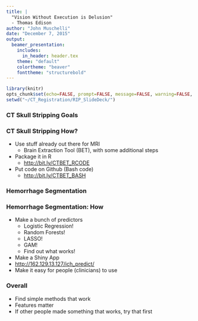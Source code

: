 ```yaml
---
title: |
  "Vision Without Execution is Delusion" 
  - Thomas Edison
author: "John Muschelli"
date: "December 7, 2015"
output:
  beamer_presentation:
    includes:
      in_header: header.tex
    theme: "default"
    colortheme: "beaver"
    fonttheme: "structurebold"
---
```

      
```r
library(knitr)
opts_chunk$set(echo=FALSE, prompt=FALSE, message=FALSE, warning=FALSE, comment = "", results='hide')
setwd("~/CT_Registration/RIP_SlideDeck/")
```

  

### CT Skull Stripping Goals
\hspace{-1cm}
\begin{tabular}{@{}c@{}c@{}}
Want to go from this:& To This:\\ \includegraphics[width=0.55\linewidth]{figure/Original_Image.png} & \includegraphics[width=0.55\linewidth]{figure/SS_Image.png}
\end{tabular}



### CT Skull Stripping How?

* Use stuff already out there for MRI
    * Brain Extraction Tool (BET), with some additional steps
* Package it in R
    * [http://bit.ly/CTBET_RCODE](bit.ly/CTBET_RCODE)
* Put code on Github (Bash code)
    * [http://bit.ly/CTBET_BASH](bit.ly/CTBET_BASH)


### Hemorrhage Segmentation
\hspace{-1cm}
\begin{tabular}{@{}c@{}c@{}}
Want to go from this:& To This:\\ \includegraphics[width=0.55\linewidth]{figure/Original_Image_ROI.png} & \includegraphics[width=0.55\linewidth]{figure/SS_Image_PrePredict_ROI_Mask.png}
\end{tabular}

### Hemorrhage Segmentation: How

* Make a bunch of predictors
    * Logistic Regression!
    * Random Forests!
    * LASSO!
    * GAM!
    * Find out what works!
* Make a Shiny App
* [http://162.129.13.127/ich_predict/](http://162.129.13.127/ich_predict/)
* Make it easy for people (clinicians) to use


### Overall

* Find simple methods that work
* Features matter
* If other people made something that works, try that first




